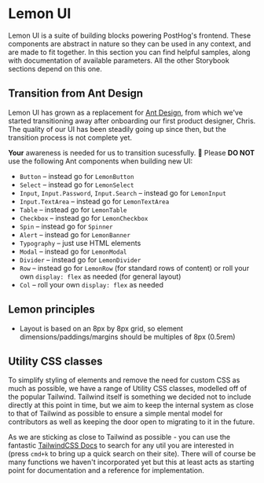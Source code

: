 
<Meta title="Lemon UI/Overview" />

# Lemon UI

Lemon UI is a suite of building blocks powering PostHog's frontend. These components are abstract in nature so they
can be used in any context, and are made to fit together. In this section you can find helpful samples, along with
documentation of available parameters. All the other Storybook sections depend on this one.

## Transition from Ant Design

Lemon UI has grown as a replacement for [Ant Design](https://ant.design/), from which we've started transitioning away
after onboarding our first product designer, Chris. The quality of our UI has been steadily going up since then,
but the transition process is not complete yet.

**Your** awareness is needed for us to transition sucessfully. 💪 Please **DO NOT** use the following Ant components when building new UI:

* `Button` – instead go for `LemonButton`
* `Select` – instead go for `LemonSelect`
* `Input`, `Input.Password`, `Input.Search` – instead go for `LemonInput`
* `Input.TextArea` – instead go for `LemonTextArea`
* `Table` – instead go for `LemonTable`
* `Checkbox` – instead go for `LemonCheckbox`
* `Spin` – instead go for `Spinner`
* `Alert` – instead go for `LemonBanner`
* `Typography` – just use HTML elements
* `Modal` – instead go for `LemonModal`
* `Divider` – instead go for `LemonDivider`
* `Row` – instead go for `LemonRow` (for standard rows of content) or roll your own `display: flex` as needed (for general layout)
* `Col` – roll your own `display: flex` as needed

## Lemon principles

* Layout is based on an 8px by 8px grid, so element dimensions/paddings/margins should be multiples of 8px (0.5rem)

## Utility CSS classes

To simplify styling of elements and remove the need for custom CSS as much as possible, we have a range of Utility CSS classes, modelled off of the popular Tailwind. Tailwind itself is something we decided not to include directly at this point in time, but we aim to keep the internal system as close to that of Tailwind as possible to ensure a simple mental model for contributors as well as keeping the door open to migrating to it in the future.

As we are sticking as close to Tailwind as possible - you can use the fantastic [TailwindCSS Docs](https://tailwindcss.com/) to search for any util you are interested in (press `cmd+k` to bring up a quick search on their site). There will of course be many functions we haven't incorporated yet but this at least acts as starting point for documentation and a reference for implementation.
